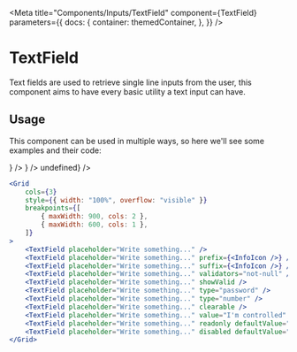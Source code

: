 
<Meta
    title="Components/Inputs/TextField"
    component={TextField}
    parameters={{
        docs: {
            container: themedContainer,
        },
    }}
/>

# TextField

Text fields are used to retrieve single line inputs from the user, this component aims to have every basic utility a text input can have.

## Usage

This component can be used in multiple ways, so here we'll see some examples and their code:

<Canvas>
    <Row
        className="with-icon"
        style={{ padding: "40px", overflow: "visible" }}
        alignItems="center"
        justifyContent="center"
    >
        <Grid
            cols={3}
            style={{ width: "100%", overflow: "visible" }}
            breakpoints={[
                { maxWidth: 900, cols: 2 },
                { maxWidth: 600, cols: 1 },
            ]}
        >
            <TextField placeholder="Write something..." />
            <TextField placeholder="Write something..." prefix={<InfoIcon />} />
            <TextField placeholder="Write something..." suffix={<InfoIcon />} />
            <TextField placeholder="Write something..." validators="not-null" />
            <TextField placeholder="Write something..." showValid />
            <TextField placeholder="Write something..." type="password" />
            <TextField placeholder="Write something..." type="number" />
            <TextField placeholder="Write something..." clearable />
            <TextField
                placeholder="Write something..."
                value="I'm controlled"
                onChange={() => undefined}
            />
            <TextField
                placeholder="Write something..."
                readonly
                defaultValue="I can only be read"
            />
            <TextField placeholder="Write something..." disabled defaultValue="I'm disabled" />
        </Grid>
    </Row>
</Canvas>

```jsx
<Grid
    cols={3}
    style={{ width: "100%", overflow: "visible" }}
    breakpoints={[
        { maxWidth: 900, cols: 2 },
        { maxWidth: 600, cols: 1 },
    ]}
>
    <TextField placeholder="Write something..." />
    <TextField placeholder="Write something..." prefix={<InfoIcon />} />
    <TextField placeholder="Write something..." suffix={<InfoIcon />} />
    <TextField placeholder="Write something..." validators="not-null" />
    <TextField placeholder="Write something..." showValid />
    <TextField placeholder="Write something..." type="password" />
    <TextField placeholder="Write something..." type="number" />
    <TextField placeholder="Write something..." clearable />
    <TextField placeholder="Write something..." value="I'm controlled" onChange={() => undefined} />
    <TextField placeholder="Write something..." readonly defaultValue="I can only be read" />
    <TextField placeholder="Write something..." disabled defaultValue="I'm disabled" />
</Grid>
```
